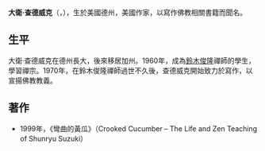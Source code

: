{{expand|time=2011-04-28T13:49:08+00:00}}
{{BLP unsourced|time=2011-04-28T13:49:08+00:00}}
'''大衛·查德威克'''（{{lang-en|David Chadwick}}，{{bd|1945年||||catIdx=Chadwick, David}}），生於美國德州，美國作家，以寫作佛教相關書籍而聞名。
==生平==
大衛·查德威克在德州長大，後來移居加州。1960年，成為[[鈴木俊隆|鈴木俊隆]]禪師的學生，學習禪宗。1970年，在鈴木俊隆禪師過世不久後，查德威克開始致力於寫作，以宣揚佛教教義。

==著作==
*1999年，《彎曲的黃瓜》（Crooked Cucumber – The Life and Zen Teaching of Shunryu Suzuki）
{{Authority control}}
{{DEFAULTSORT:Chadwick, David}}